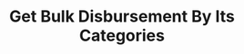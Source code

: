 ---
openapi: /openapi.json GET /transfers/bulk/categories
title: Get Bulk Disbursement By Its Categories
sidebarTitle: Get Bulk Disbursement by Categories
description: Get details of an uploaded bulk disbursement by the categories you created with.
---